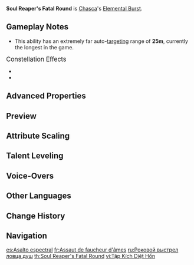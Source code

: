 {{Talent Infobox
|image         = Talent Soul Reaper's Fatal Round.png
|character     = Chasca
|type          = Elemental Burst
|info          = Chasca concentrates her will, firing a single "Galesplitting Soulseeker Shell" that deals Nightsoul-aligned {{Color|AoE Anemo DMG}}. Afterward, the Galesplitting Soulseeker Shell will split into 6 Soulseeker Shells, which attack nearby opponents.<br><br>'''Soulseeker Shells'''<br><ul><li>Deal Nightsoul-aligned {{Color|Anemo DMG}}.</li><li>For each {{Color|Pyro}}, {{Color|Hydro}}, {{Color|Cryo}}, or {{Color|Electro}} character in the [[party]], two Soulseeker Shells will undergo corresponding Elemental Conversions to become "Radiant Soulseeker Shells," which deal Nightsoul-aligned Elemental DMG from a randomly selected one of the corresponding Elemental Types.</li></ul>
|CD            = 15s
|energyCost    = 60
|scale_att1    = ATK
|scale_att2    = 
|utility1      = 
|utility2      = 
|arkhe         = 
}}
{{Description|None can escape from the moonlight or the whispers of the night, just as no foe can flee her attentive eyes once she's got them in her sights.}}
'''Soul Reaper's Fatal Round''' is [[Chasca]]'s [[Elemental Burst]].

==Gameplay Notes==
* This ability has an extremely far auto-[[targeting]] range of '''25m''', currently the longest in the game.

;<big>Constellation Effects</big>
* {{Talent Note|constellation|4|Sparks, the Sudden Shot}}
* {{Talent Note|constellation|5|Brim, the Sandshadow's Silhouette}}

==Advanced Properties==
{{Advanced Properties
|title   = Galesplitting Soulseeker Shell DMG
|gu      = 1U
|icdtag  = none
|poise   = 100
|impulse = Air, 0, 500

|title2   = Soulseeker Shell DMG
|gu2      = 1U
|icdtag2  = Elemental Burst
|icdtype2 = 1.5s/2 Hits
|poise2   = 30
|impulse2 = 2

|title3   = Radiant Soulseeker Shell DMG
|gu3      = 1U
|icdtag3  = Elemental Burst
|icdtype3 = 1.5s/2 Hits
|poise3   = 30
|impulse3 = 2
}}

==Preview==
{{Preview
|file1 = Soul Reaper's Fatal Round Preview
}}

==Attribute Scaling==
{{Talent Scaling
|levels=13
|order=galesplittingsoulseekershelldmg,soulseekershelldmg,radiantsoulseekershelldmg,cd,energycost
|titles=Galesplitting Soulseeker Shell DMG (%),Soulseeker Shell DMG (%),Radiant Soulseeker Shell DMG (%),CD,Energy Cost
|galesplittingsoulseekershelldmg_1=88
|galesplittingsoulseekershelldmg_2=94.6
|galesplittingsoulseekershelldmg_3=101.2
|galesplittingsoulseekershelldmg_4=110
|galesplittingsoulseekershelldmg_5=116.6
|galesplittingsoulseekershelldmg_6=123.2
|galesplittingsoulseekershelldmg_7=132
|galesplittingsoulseekershelldmg_8=140.8
|galesplittingsoulseekershelldmg_9=149.6
|galesplittingsoulseekershelldmg_10=158.4
|galesplittingsoulseekershelldmg_11=167.2
|galesplittingsoulseekershelldmg_12=176
|galesplittingsoulseekershelldmg_13=187
|soulseekershelldmg_1=103.4
|soulseekershelldmg_2=111.16
|soulseekershelldmg_3=118.91
|soulseekershelldmg_4=129.25
|soulseekershelldmg_5=137
|soulseekershelldmg_6=144.76
|soulseekershelldmg_7=155.1
|soulseekershelldmg_8=165.44
|soulseekershelldmg_9=175.78
|soulseekershelldmg_10=186.12
|soulseekershelldmg_11=196.46
|soulseekershelldmg_12=206.8
|soulseekershelldmg_13=219.72
|radiantsoulseekershelldmg_1=206.8
|radiantsoulseekershelldmg_2=222.31
|radiantsoulseekershelldmg_3=237.82
|radiantsoulseekershelldmg_4=258.5
|radiantsoulseekershelldmg_5=274.01
|radiantsoulseekershelldmg_6=289.52
|radiantsoulseekershelldmg_7=310.2
|radiantsoulseekershelldmg_8=330.88
|radiantsoulseekershelldmg_9=351.56
|radiantsoulseekershelldmg_10=372.24
|radiantsoulseekershelldmg_11=392.92
|radiantsoulseekershelldmg_12=413.6
|radiantsoulseekershelldmg_13=439.45
|cd=15s
|energycost=60
}}

==Talent Leveling==
{{Talent Upgrade|Chasca}}

==Voice-Overs==
{{Talent VO}}

==Other Languages==
{{Other Languages
|en       = Soul Reaper's Fatal Round
|zhs      = 索魂命袭
|zhs_rm   = Suǒ Hún Mìng Xí
|zht      = 索魂命襲
|zht_rm   = Suǒ Hún Mìng Xí
|zh_tl    = 
|ja       = ソウルリーパーの猛襲
|ja_rm    = Souru Riipaa no Moushuu
|ja_tl    = Soul Reaper's Fatal Attack
|ko       = 영혼 수확
|ko_tl    = Soul Harvest
|es       = Asalto espectral
|es_tl    = Spectral Assault
|fr       = Assaut de faucheur d'âmes
|fr_tl    = Soul Reaper's Assault
|ru       = Роковой выстрел ловца душ
|ru_tl    = Soul Catcher's Fatal Round
|th       = Soul Reaper's Fatal Round
|vi       = Tập Kích Diệt Hồn
|vi_tl    = 
|de       = Der letzte Tanz des Sensenmanns
|de_tl    = The Grim Reaper's Last Dance
|id       = Soul Reaper's Fatal Round
|pt       = Rodada Fatal do Ceifador de Almas
|pt_tl    = 
|tr       = Ruh Biçenin Ölümcül Darbesi
|tr_tl    = 
|it       = Colpo fatale della mietitrice
|it_tl    = 
}}

==Change History==
{{Change History|5.2}}

==Navigation==
{{Talent Navbox|Chasca}}

[[es:Asalto espectral]]
[[fr:Assaut de faucheur d'âmes]]
[[ru:Роковой выстрел ловца душ]]
[[th:Soul Reaper's Fatal Round]]
[[vi:Tập Kích Diệt Hồn]]